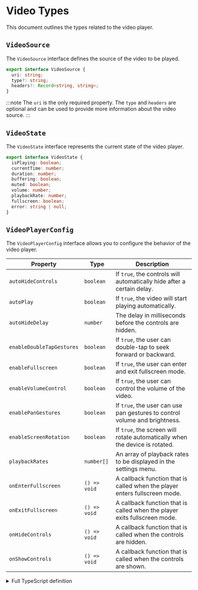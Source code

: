 # Video Types

This document outlines the types related to the video player.

## `VideoSource`

The `VideoSource` interface defines the source of the video to be played.

```typescript
export interface VideoSource {
  uri: string;
  type?: string;
  headers?: Record<string, string>;
}
```

:::note
The `uri` is the only required property. The `type` and `headers` are optional and can be used to provide more information about the video source.
:::

## `VideoState`

The `VideoState` interface represents the current state of the video player.

```typescript
export interface VideoState {
  isPlaying: boolean;
  currentTime: number;
  duration: number;
  buffering: boolean;
  muted: boolean;
  volume: number;
  playbackRate: number;
  fullscreen: boolean;
  error: string | null;
}
```

## `VideoPlayerConfig`

The `VideoPlayerConfig` interface allows you to configure the behavior of the video player.

| Property                  | Type         | Description                                                                 |
| ------------------------- | ------------ | --------------------------------------------------------------------------- |
| `autoHideControls`        | `boolean`    | If `true`, the controls will automatically hide after a certain delay.      |
| `autoPlay`                | `boolean`    | If `true`, the video will start playing automatically.                      |
| `autoHideDelay`           | `number`     | The delay in milliseconds before the controls are hidden.                   |
| `enableDoubleTapGestures` | `boolean`    | If `true`, the user can double-tap to seek forward or backward.             |
| `enableFullscreen`        | `boolean`    | If `true`, the user can enter and exit fullscreen mode.                     |
| `enableVolumeControl`     | `boolean`    | If `true`, the user can control the volume of the video.                    |
| `enablePanGestures`       | `boolean`    | If `true`, the user can use pan gestures to control volume and brightness.  |
| `enableScreenRotation`    | `boolean`    | If `true`, the screen will rotate automatically when the device is rotated. |
| `playbackRates`           | `number[]`   | An array of playback rates to be displayed in the settings menu.            |
| `onEnterFullscreen`       | `() => void` | A callback function that is called when the player enters fullscreen mode.  |
| `onExitFullscreen`        | `() => void` | A callback function that is called when the player exits fullscreen mode.   |
| `onHideControls`          | `() => void` | A callback function that is called when the controls are hidden.            |
| `onShowControls`          | `() => void` | A callback function that is called when the controls are shown.             |

<details>
  <summary>Full TypeScript definition</summary>

```typescript
export interface VideoSource {
  uri: string;
  type?: string;
  headers?: Record<string, string>;
}

export interface VideoState {
  isPlaying: boolean;
  currentTime: number;
  duration: number;
  buffering: boolean;
  muted: boolean;
  volume: number;
  playbackRate: number;
  fullscreen: boolean;
  error: string | null;
}

export interface VideoPlayerConfig {
  autoHideControls: boolean;
  autoPlay: boolean;
  autoHideDelay: number;
  enableDoubleTapGestures: boolean;
  enableFullscreen: boolean;
  enableVolumeControl: boolean;
  enablePanGestures: boolean;
  enableScreenRotation: boolean;
  playbackRates: number[];
  onEnterFullscreen?: () => void;
  onExitFullscreen?: () => void;
  onHideControls?: () => void;
  onShowControls?: () => void;
}
```

</details>
